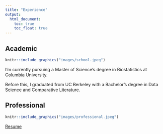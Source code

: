 ```yaml
---
title: "Experience"
output: 
  html_document:
    toc: true
    toc_float: true
---
```

## Academic
```r
knitr::include_graphics("images/school.jpeg")
```

I'm currently pursuing a Master of Science's degree in Biostatistics at Columbia University. 

Before this, I graduated from UC Berkeley with a Bachelor's degree in Data Science and Comparative Literature.

## Professional
```r
knitr::include_graphics("images/professional.jpeg")
```

[Resume](images/Manye C. Dong Resume.pdf)
